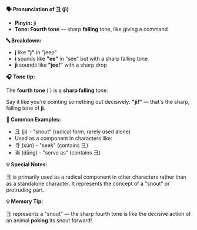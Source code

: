 **🗣️ Pronunciation of 彐 (jì)**

- **Pinyin:** jì
- **Tone: Fourth tone** — sharp **falling** tone, like giving a command

**🔤 Breakdown:**

- **j** like **"j"** in "jeep"
- **ì** sounds like **"ee"** in "see" but with a sharp falling tone
- **jì** sounds like **"jee!"** with a sharp drop

**🎧 Tone tip:**

The **fourth tone** (`) is a **sharp falling** tone:

Say it like you're pointing something out decisively: **"jì!"** — that's the sharp, falling tone of
**jì**.

**📝 Common Examples:**

- 彐 (jì) - "snout" (radical form, rarely used alone)
- Used as a component in characters like:
- 寻 (xún) - "seek" (contains 彐)
- 当 (dāng) - "serve as" (contains 彐)

**💡 Special Notes:**

彐 is primarily used as a radical component in other characters rather than as a standalone
character. It represents the concept of a "snout" or protruding part.

**💡 Memory Tip:**

彐 represents a "snout" — the sharp fourth tone is like the decisive action of an animal **poking**
its snout forward!
